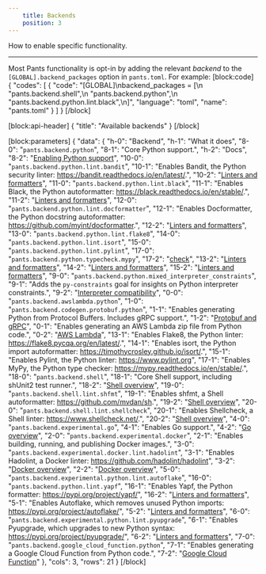 ```yaml
---
    title: Backends
    position: 3
---
```


How to enable specific functionality.

---

Most Pants functionality is opt-in by adding the relevant _backend_ to the `[GLOBAL].backend_packages` option in `pants.toml`. For example:
[block:code]
{
  "codes": [
    {
      "code": "[GLOBAL]\nbackend_packages = [\n  \"pants.backend.shell\",\n  \"pants.backend.python\",\n  \"pants.backend.python.lint.black\",\n]",
      "language": "toml",
      "name": "pants.toml"
    }
  ]
}
[/block]

[block:api-header]
{
  "title": "Available backends"
}
[/block]

[block:parameters]
{
  "data": {
    "h-0": "Backend",
    "h-1": "What it does",
    "8-0": "`pants.backend.python`",
    "8-1": "Core Python support.",
    "h-2": "Docs",
    "8-2": "[Enabling Python support](doc:python-backend)",
    "10-0": "`pants.backend.python.lint.bandit`",
    "10-1": "Enables Bandit, the Python security linter: https://bandit.readthedocs.io/en/latest/.",
    "10-2": "[Linters and formatters](doc:python-linters-and-formatters)",
    "11-0": "`pants.backend.python.lint.black`",
    "11-1": "Enables Black, the Python autoformatter: https://black.readthedocs.io/en/stable/.",
    "11-2": "[Linters and formatters](doc:python-linters-and-formatters)",
    "12-0": "`pants.backend.python.lint.docformatter`",
    "12-1": "Enables Docformatter, the Python docstring autoformatter: https://github.com/myint/docformatter.",
    "12-2": "[Linters and formatters](doc:python-linters-and-formatters)",
    "13-0": "`pants.backend.python.lint.flake8`",
    "14-0": "`pants.backend.python.lint.isort`",
    "15-0": "`pants.backend.python.lint.pylint`",
    "17-0": "`pants.backend.python.typecheck.mypy`",
    "17-2": "[check](doc:python-check-goal)",
    "13-2": "[Linters and formatters](doc:python-linters-and-formatters)",
    "14-2": "[Linters and formatters](doc:python-linters-and-formatters)",
    "15-2": "[Linters and formatters](doc:python-linters-and-formatters)",
    "9-0": "`pants.backend.python.mixed_interpreter_constraints`",
    "9-1": "Adds the `py-constraints` goal for insights on Python interpreter constraints.",
    "9-2": "[Interpreter compatibility](doc:python-interpreter-compatibility)",
    "0-0": "`pants.backend.awslambda.python`",
    "1-0": "`pants.backend.codegen.protobuf.python`",
    "1-1": "Enables generating Python from Protocol Buffers. Includes gRPC support.",
    "1-2": "[Protobuf and gRPC](doc:protobuf)",
    "0-1": "Enables generating an AWS Lambda zip file from Python code.",
    "0-2": "[AWS Lambda](doc:awslambda-python)",
    "13-1": "Enables Flake8, the Python linter: https://flake8.pycqa.org/en/latest/.",
    "14-1": "Enables isort, the Python import autoformatter: https://timothycrosley.github.io/isort/.",
    "15-1": "Enables Pylint, the Python linter: https://www.pylint.org",
    "17-1": "Enables MyPy, the Python type checker: https://mypy.readthedocs.io/en/stable/.",
    "18-0": "`pants.backend.shell`",
    "18-1": "Core Shell support, including shUnit2 test runner.",
    "18-2": "[Shell overview](doc:shell)",
    "19-0": "`pants.backend.shell.lint.shfmt`",
    "19-1": "Enables shfmt, a Shell autoformatter: https://github.com/mvdan/sh.",
    "19-2": "[Shell overview](doc:shell)",
    "20-0": "`pants.backend.shell.lint.shellcheck`",
    "20-1": "Enables Shellcheck, a Shell linter: https://www.shellcheck.net/.",
    "20-2": "[Shell overview](doc:shell)",
    "4-0": "`pants.backend.experimental.go`",
    "4-1": "Enables Go support.",
    "4-2": "[Go overview](doc:go)",
    "2-0": "`pants.backend.experimental.docker`",
    "2-1": "Enables building, running, and publishing Docker images.",
    "3-0": "`pants.backend.experimental.docker.lint.hadolint`",
    "3-1": "Enables Hadolint, a Docker linter: https://github.com/hadolint/hadolint",
    "3-2": "[Docker overview](doc:docker)",
    "2-2": "[Docker overview](doc:docker)",
    "5-0": "`pants.backend.experimental.python.lint.autoflake`",
    "16-0": "`pants.backend.python.lint.yapf`",
    "16-1": "Enables Yapf, the Python formatter: https://pypi.org/project/yapf/",
    "16-2": "[Linters and formatters](doc:python-linters-and-formatters)",
    "5-1": "Enables Autoflake, which removes unused Python imports: https://pypi.org/project/autoflake/",
    "5-2": "[Linters and formatters](doc:python-linters-and-formatters)",
    "6-0": "`pants.backend.experimental.python.lint.pyupgrade`",
    "6-1": "Enables Pyupgrade, which upgrades to new Python syntax: https://pypi.org/project/pyupgrade/",
    "6-2": "[Linters and formatters](doc:python-linters-and-formatters)",
    "7-0": "`pants.backend.google_cloud_function.python`",
    "7-1": "Enables generating a Google Cloud Function from Python code.",
    "7-2": "[Google Cloud Function](doc:google-cloud-function-python)"
  },
  "cols": 3,
  "rows": 21
}
[/block]